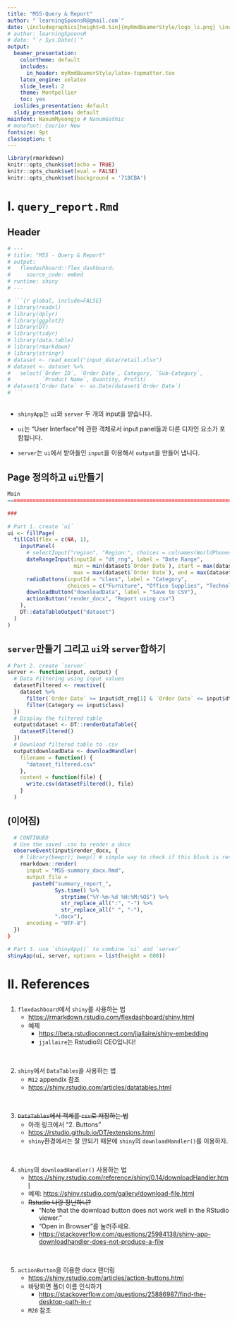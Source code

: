 ```yaml
---
title: "M55-Query & Report"    
author: "`learningSpoonsR@gmail.com`"     
date: \includegraphics[height=0.5in]{myRmdBeamerStyle/logo_ls.png} \includegraphics[height=0.3in]{myRmdBeamerStyle/logo_R.png}  
# author: learningSpoonsR  
# date: "`r Sys.Date()`"  
output:    
  beamer_presentation:  
    colortheme: default  
    includes:  
      in_header: myRmdBeamerStyle/latex-topmatter.tex  
    latex_engine: xelatex  
    slide_level: 2   
    theme: Montpellier  
    toc: yes  
  ioslides_presentation: default  
  slidy_presentation: default  
mainfont: NanumMyeongjo # NanumGothic   
# monofont: Courier New
fontsize: 9pt  
classoption: t  
---    
```


```r
library(rmarkdown)
knitr::opts_chunk$set(echo = TRUE)
knitr::opts_chunk$set(eval = FALSE)
knitr::opts_chunk$set(background = '718CBA')
```

# I. `query_report.Rmd`  

## Header 

```r
# ---
# title: "M55 - Query & Report"
# output: 
#   flexdashboard::flex_dashboard:
#     source_code: embed 
# runtime: shiny
# ---
```

```r
# ```{r global, include=FALSE}
# library(readxl)
# library(dplyr)
# library(ggplot2)
# library(DT)
# library(tidyr)
# library(data.table)
# library(rmarkdown)
# library(stringr)
# dataset <- read_excel("input_data/retail.xlsx") 
# dataset <- dataset %>% 
#   select(`Order ID`, `Order Date`, Category, `Sub-Category`,
#          `Product Name`, Quantity, Profit)
# dataset$`Order Date` <- as.Date(dataset$`Order Date`)
# ```
```

## 

+ `shinyApp`는 `ui`와 `server` 두 개의 input을 받습니다. 

+ `ui`는 "User Interface"에 관한 객체로서 input panel들과 다른 디자인 요소가 포함됩니다. 

+ `server`는 `ui`에서 받아들인 `input`을 이용해서 `output`을 만들어 냅니다. 

## Page 정의하고 `ui`만들기 

```r
Main  
=======================================================================

### 
  
# Part 1. create `ui`  
ui <- fillPage(
  fillCol(flex = c(NA, 1), 
    inputPanel(
      # selectInput("region", "Region:", choices = colnames(WorldPhones)),
      dateRangeInput(inputId = "dt_rng", label = "Date Range",
                     min = min(dataset$`Order Date`), start = max(dataset$`Order Date`)-14,
                     max = max(dataset$`Order Date`), end = max(dataset$`Order Date`)),
      radioButtons(inputId = "class", label = "Category",
                   choices = c("Furniture", "Office Supplies", "Technology")),
      downloadButton("downloadData", label = "Save to CSV"),
      actionButton("render_docx", "Report using csv")
    ),
    DT::dataTableOutput("dataset")
  )
)
```

## `server`만들기 그리고 `ui`와 `server`합하기 

```r
# Part 2. create `server`   
server <- function(input, output) {  
  # Data Filtering using input values  
  datasetFiltered <- reactive({
    dataset %>%
      filter(`Order Date` >= input$dt_rng[1] & `Order Date` <= input$dt_rng[2]) %>%
      filter(Category == input$class)
  })
  # Display the filtered table  
  output$dataset <- DT::renderDataTable({
    datasetFiltered()
  })
  # Download filtered table to .csv  
  output$downloadData <- downloadHandler(
    filename = function() {
      "dataset_filtered.csv"
    },
    content = function(file) {
      write.csv(datasetFiltered(), file)
    }
  )
```

## (이어짐) 

```r
  # CONTINUED 
  # Use the saved .csv to render a docx
  observeEvent(input$render_docx, {
    # library(beepr); beep() # simple way to check if this block is responding  
    rmarkdown::render(
      input = "M55-summary_docx.Rmd",
      output_file =
        paste0("summary_report_",
               Sys.time() %>%
                 strptime("%Y-%m-%d %H:%M:%OS") %>%
                 str_replace_all(":", "-") %>%
                 str_replace_all(" ", "-"),
               ".docx"),
      encoding = "UTF-8")
  })
}
```

```r
# Part 3. use `shinyApp()` to combine `ui` and `server`    
shinyApp(ui, server, options = list(height = 600))
```  

# II. References  

## 

1. `flexdashboard`에서 `shiny`를 사용하는 법     
    + <https://rmarkdown.rstudio.com/flexdashboard/shiny.html>
    + 예제 
        + <https://beta.rstudioconnect.com/jjallaire/shiny-embedding> 
        + `jjallaire`는 Rstudio의 CEO입니다!    

<br>  

2. `shiny`에서 `DataTables`을 사용하는 법     
    + `M12` appendix 참조  
    + <https://shiny.rstudio.com/articles/datatables.html>  

<br>  

3. ~~`DataTables`에서 객체를 `csv`로 저장하는 법~~  
    + 아래 링크에서 "2. Buttons" 
    + <https://rstudio.github.io/DT/extensions.html>  
    + `shiny`환경에서는 잘 안되기 때문에 `shiny`의 `downloadHandler()`를 이용하자.  

<br>  

4. `shiny`의 `downloadHandler()` 사용하는 법   
    + <https://shiny.rstudio.com/reference/shiny/0.14/downloadHandler.html>  
    + 예제: <https://shiny.rstudio.com/gallery/download-file.html>   
    + ~~Rstudio 나랑 장난하니?~~    
        + "Note that the download button does not work well in the RStudio viewer."  
        + "Open in Browser"를 눌러주세요.  
        + <https://stackoverflow.com/questions/25984138/shiny-app-downloadhandler-does-not-produce-a-file>

<br>  

5. `actionButton`을 이용한 docx 렌더링  
    + <https://shiny.rstudio.com/articles/action-buttons.html>  
    + 바탕화면 폴더 이름 인식하기
        + <https://stackoverflow.com/questions/25886987/find-the-desktop-path-in-r>  
    + `M28` 참조  

